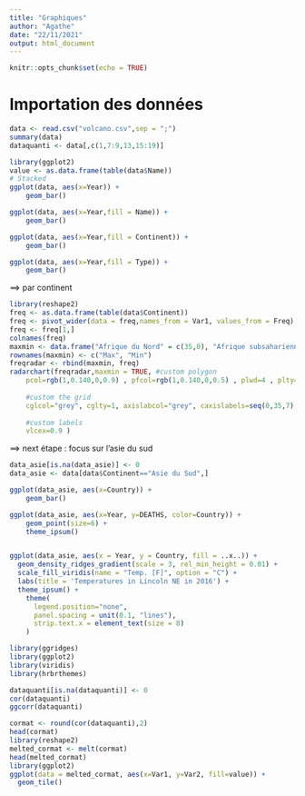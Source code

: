 ```yaml
---
title: "Graphiques"
author: "Agathe"
date: "22/11/2021"
output: html_document
---
```


```r
knitr::opts_chunk$set(echo = TRUE)
```

# Importation des données

```r
data <- read.csv("volcano.csv",sep = ";")
summary(data)
dataquanti <- data[,c(1,7:9,13,15:19)]
```

```r
library(ggplot2)
value <- as.data.frame(table(data$Name))
# Stacked
ggplot(data, aes(x=Year)) + 
    geom_bar()

ggplot(data, aes(x=Year,fill = Name)) + 
    geom_bar()

ggplot(data, aes(x=Year,fill = Continent)) + 
    geom_bar()

ggplot(data, aes(x=Year,fill = Type)) + 
    geom_bar()
```
==> par continent 

```r
library(reshape2)
freq <- as.data.frame(table(data$Continent))
freq <- pivot_wider(data = freq,names_from = Var1, values_from = Freq)
freq <- freq[1,]
colnames(freq)
maxmin <- data.frame("Afrique du Nord" = c(35,0), "Afrique subsaharienne" = c(35,0), "Amérique du Nord" = c(35,0), "Amérique latine" = c(35,0), "Asie de l’Est" = c(35,0), "Asie du Sud" = c(35,0), "Europe" = c(35,0),check.names=FALSE)
rownames(maxmin) <- c("Max", "Min")
freqradar <- rbind(maxmin, freq)
radarchart(freqradar,maxmin = TRUE, #custom polygon
    pcol=rgb(1,0.140,0,0.9) , pfcol=rgb(1,0.140,0,0.5) , plwd=4 , plty=1,
 
    #custom the grid
    cglcol="grey", cglty=1, axislabcol="grey", caxislabels=seq(0,35,7), cglwd=1, title = "Nombre d'éruptions par continents de 2010 à 2018",
 
    #custom labels
    vlcex=0.9 )
```

==> next étape : focus sur l'asie du sud 

```r
data_asie[is.na(data_asie)] <- 0
data_asie <- data[data$Continent=="Asie du Sud",]

ggplot(data_asie, aes(x=Country)) + 
    geom_bar()

ggplot(data_asie, aes(x=Year, y=DEATHS, color=Country)) + 
    geom_point(size=6) +
    theme_ipsum()


ggplot(data_asie, aes(x = Year, y = Country, fill = ..x..)) +
  geom_density_ridges_gradient(scale = 3, rel_min_height = 0.01) +
  scale_fill_viridis(name = "Temp. [F]", option = "C") +
  labs(title = 'Temperatures in Lincoln NE in 2016') +
  theme_ipsum() +
    theme(
      legend.position="none",
      panel.spacing = unit(0.1, "lines"),
      strip.text.x = element_text(size = 8)
    )
```


```r
library(ggridges)
library(ggplot2)
library(viridis)
library(hrbrthemes)
```

```r
dataquanti[is.na(dataquanti)] <- 0
cor(dataquanti)
ggcorr(dataquanti)
```

```r
cormat <- round(cor(dataquanti),2)
head(cormat)
library(reshape2)
melted_cormat <- melt(cormat)
head(melted_cormat)
library(ggplot2)
ggplot(data = melted_cormat, aes(x=Var1, y=Var2, fill=value)) + 
  geom_tile()
```

